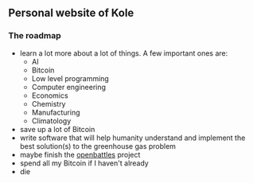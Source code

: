## Personal website of Kole

### The roadmap

- learn a lot more about a lot of things. A few important ones are:
  - AI
  - Bitcoin
  - Low level programming
  - Computer engineering
  - Economics
  - Chemistry
  - Manufacturing
  - Climatology
- save up a lot of Bitcoin
- write software that will help humanity understand and implement the best solution(s) to the greenhouse gas problem
- maybe finish the [openbattles](openbattles.com) project
- spend all my Bitcoin if I haven't already
- die

